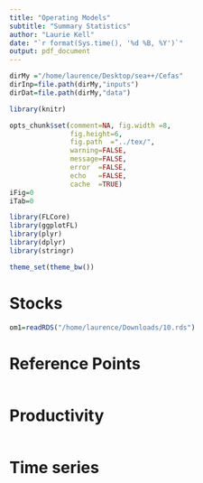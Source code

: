 ```yaml
---
title: "Operating Models"
subtitle: "Summary Statistics"
author: "Laurie Kell"
date: "`r format(Sys.time(), '%d %B, %Y')`"
output: pdf_document
---
```


```r
dirMy ="/home/laurence/Desktop/sea++/Cefas"
dirInp=file.path(dirMy,"inputs")
dirDat=file.path(dirMy,"data")
```

```r
library(knitr)

opts_chunk$set(comment=NA, fig.width =8, 
               fig.height=6,
               fig.path  ="../tex/",
               warning=FALSE, 
               message=FALSE, 
               error  =FALSE, 
               echo   =FALSE,
               cache  =TRUE)
iFig=0
iTab=0
```


```r
library(FLCore)
library(ggplotFL)
library(plyr)
library(dplyr)
library(stringr)

theme_set(theme_bw())
```

# Stocks
```r
om1=readRDS("/home/laurence/Downloads/10.rds")
```

# Reference Points
```r
```

# Productivity
```r
```

# Time series
```r
```

